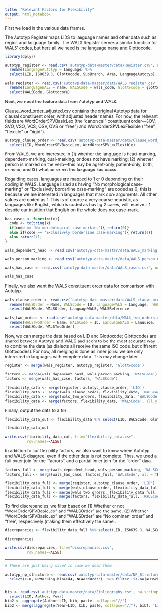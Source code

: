 ```yaml
---
title: "Relevant Factors for Flexibility"
output: html_notebook
---
```


First we load in the various data frames.

The Autotyp Register maps LIDS to language names and other data such as region and language family. The WALS Register serves a similar function for WALS' codes, but here all we need is the language name and Glottocode.

```r

library(dplyr)

autotyp_register <- read.csv('autotyp-data-master/data/Register.csv', na.strings='') %>%
  rename(LanguageAutotyp = Language) %>%
  select(LID, ISO639.3, Glottocode, SubBranch, Area, LanguageAutotyp)

wals_register <- read.csv('autotyp-data-master/data/WALS_register.csv', na.strings='') %>%
  rename(LanguageWALS = name, WALSCode = wals_code, Glottocode = glottocode) %>%
  select(WALSCode, Glottocode)

```

Next, we need the feature data from Autotyp and WALS.

Clause_word_order_adjusted.csv contains the original Autotyp data for clausal constituent order, with adjusted header names. For now, the relevant fields are WordOrderSPVBasicLex (the "canonical" constituent order—SOV, SVO, VSO, VOS, OSV, OVS or "free") and WordOrderSPVLexFlexible ("free", "flexible" or "rigid").

```r

autotyp_clause_order <- read.csv('autotyp-data-master/data/Clause_word_order_adjusted.csv', na.strings='') %>%
  select(LID, WordOrderSPVBasicLex, WordOrderSPVLexFlexible)

```

From WALS, we are interested in (1) whether the language is head-marking, dependent-marking, dual-marking, or does not have marking; (2) whether person is marked on the verb—this may be agent-only, patient-only, both, or none; and (3) whether or not the language has cases.

Regarding cases, languages are mapped to 1 or 0 depending on their coding in WALS. Language listed as having "No morphological case-marking" or "Exclusively borderline case-marking" are coded as 0; this is because we are interested in languages that mark *core* arguments. All other values are coded as 1. This is of course a very coarse heuristic, as languages like English, which is coded as having 2 cases, will receive a 1 despite our intuition that English on the whole does not case-mark.

```r

has_cases <- function(x){
  code <- toString(x)
  if(code == 'No morphological case-marking'){ return(0)}
  else if(code == 'Exclusively borderline case-marking'){ return(0)}
  else return(1);
}

wals_dependent_head <- read.csv('autotyp-data-master/data/WALS_marking.csv', na.strings='') %>% rename(WALSCode = ID, Marking = Name) %>% select(WALSCode, Marking)

wals_person_marking <- read.csv('autotyp-data-master/data/WALS_person_marking.csv', na.strings='') %>% rename(WALSCode = ID, VerbPersonMarking = Name) %>% select(WALSCode, VerbPersonMarking)

wals_has_case <- read.csv('autotyp-data-master/data/WALS_cases.csv', na.strings='') %>% rename(WALSCode = ID, NumCases = Name) %>% select(WALSCode, NumCases) %>% mutate(NumCases = has_cases(NumCases)) %>% rename(CaseMarking = NumCases)

wals_has_case

```

Finally, we also want the WALS constituent order data for comparison with Autotyp.

```r

wals_clause_order <- read.csv('autotyp-data-master/data/WALS_clause_order.csv', na.strings='') %>%
  rename(WALSOrder = Name, WALSCode = ID, LanguageWALS = Language,  WALSReference = References) %>%
  select(WALSCode, WALSOrder, LanguageWALS, WALSReference)

wals_two_orders <- read.csv('autotyp-data-master/data/WALS_two_orders.csv', na.strings='') %>%
  rename(WALSTwoOrder = Name, WALSCode = ID, LanguageWALS = Language,  WALSReference = References) %>%
  select(WALSCode, WALSTwoOrder)

```

Now, we can merge the data based on LID and Glottocode; Glottocodes are shared between Autotyp and WALS and seem to be the most accurate way to combine the data (as dialects all receive the same ISO code, but different Glottocodes). For now, all merging is done as inner joins: we are only interested in languages with complete data. This may change later.

```r

register <- merge(wals_register, autotyp_register, 'Glottocode')

factors <- merge(wals_dependent_head, wals_person_marking, 'WALSCode')
factors <- merge(wals_has_case, factors, 'WALSCode')

flexibility_data <- merge(register, autotyp_clause_order, 'LID')
flexibility_data <- merge(wals_clause_order, flexibility_data, 'WALSCode', all = TRUE)
flexibility_data <- merge(wals_two_orders, flexibility_data, 'WALSCode', all = TRUE)
flexibility_data <- merge(factors, flexibility_data, 'WALSCode', all.y = TRUE)

```

Finally, output the data to a file.

```r

flexibility_data_out <- flexibility_data %>% select(LID, WALSCode, Glottocode, ISO639.3, LanguageAutotyp, LanguageWALS, Area, SubBranch, WALSOrder, WALSTwoOrder, WordOrderSPVBasicLex, WordOrderSPVLexFlexible, Marking, CaseMarking, VerbPersonMarking) %>% group_by(LID)

flexibility_data_out

write.csv(flexibility_data_out, file="flexibility_data.csv",
          row.names=FALSE)
```

In addition to our flexibility factors, we also want to know where Autotyp and WALS disagree, even if the other data is not complete. Thus, we used a full outer join for the "factors", and a partial inner join for the "order" data.

```r

factors_full <- merge(wals_dependent_head, wals_person_marking, 'WALSCode', all = TRUE)
factors_full <- merge(wals_has_case, factors_full, 'WALSCode', all = TRUE)

flexibility_data_full <- merge(register, autotyp_clause_order, 'LID')
flexibility_data_full <- merge(wals_clause_order, flexibility_data_full, 'WALSCode')
flexibility_data_full <- merge(wals_two_orders, flexibility_data_full, 'WALSCode', all.y = TRUE)
flexibility_data_full <- merge(factors, flexibility_data_full, 'WALSCode', all.y = TRUE)

```

To find discrepancies, we filter based on (1) Whether or not "WordOrderSPVBasicLex" and "WALSOrder" are the same; (2) Whether  "WordOrderSPVBasicLex" and "WALSOrder" are "No dominant order" and "free", respectively (making them effectively the same).

```r

discrepancies <- flexibility_data_full %>% select(LID, ISO639.3, WALSCode, Glottocode, LanguageAutotyp, LanguageWALS, Area, WALSOrder, WALSTwoOrder, WordOrderSPVBasicLex, WordOrderSPVLexFlexible) %>% filter((as.character(WordOrderSPVBasicLex) != as.character(WALSOrder)) & (WALSOrder != "No dominant order" | WordOrderSPVBasicLex != "free"))

discrepancies

write.csv(discrepancies, file="discrepancies.csv",
          row.names=FALSE)

```

-------

```r

# These are just being saved in case we need them

autotyp_np_structure <- read.csv('autotyp-data-master/data/NP_Structure.csv', na.strings='') %>%
  select(LID, NPMarking.binned4, NPWordOrder)  %>% filter(!is.na(NPMarking.binned4) & !is.na(NPWordOrder))


bib <- read.csv('autotyp-data-master/data/Bibliography.csv', na.strings='') %>%
  select(LID, Author, Year)
bib2 <- aggregate(Author~LID, bib, paste, collapse="//")
bib2 <- merge(aggregate(Year~LID, bib, paste, collapse="//"), bib2, 'LID')

```
